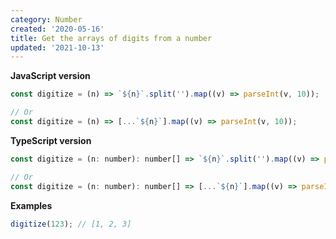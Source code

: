 ```yaml
---
category: Number
created: '2020-05-16'
title: Get the arrays of digits from a number
updated: '2021-10-13'
---
```


**JavaScript version**

```js
const digitize = (n) => `${n}`.split('').map((v) => parseInt(v, 10));

// Or
const digitize = (n) => [...`${n}`].map((v) => parseInt(v, 10));
```

**TypeScript version**

```js
const digitize = (n: number): number[] => `${n}`.split('').map((v) => parseInt(v, 10));

// Or
const digitize = (n: number): number[] => [...`${n}`].map((v) => parseInt(v, 10));
```

**Examples**

```js
digitize(123); // [1, 2, 3]
```
